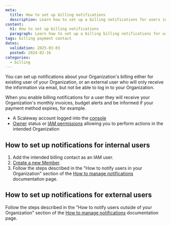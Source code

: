 ```yaml
---
meta:
  title: How to set up billing notifications
  description: Learn how to set up a billing notifications for users in your Organization. They will receive your Organization's monthly invoices, budget alerts and be informed if your payment method expires, for example.
content:
  h1: How to set up billing notifications
  paragraph: Learn how to set up a billing billing notifications for users in your Organization. They will receive your Organization's monthly invoices, budget alerts and be informed if your payment method expires, for example.
tags: billing payment contact
dates:
  validation: 2025-03-03
  posted: 2024-02-16
categories:
  - billing
---
```



You can set up notifications about your Organization's billing either for existing user of your Organization, or an external user who will only receive the information via email, but not be able to log in to your Organization.

When you enable billing notifications for a user they will receive your Organization's monthly invoices, budget alerts and be informed if your payment method expires, for example.

<Requirements />

- A Scaleway account logged into the [console](https://console.scaleway.com)
- [Owner](/iam/concepts/#owner) status or [IAM permissions](/iam/concepts/#permission) allowing you to perform actions in the intended Organization

## How to set up notifications for internal users

1. Add the intended billing contact as an IAM user.
2. [Create a new Member](/iam/how-to/manage-members/#how-to-create-a-member).
3. Follow the steps described in the "How to notify users in your Organization" section of the [How to manage notifications](/account/how-to/manage-notifications/#how-to-notify-users-in-your-organization) documentation page.

## How to set up notifications for external users

Follow the steps described in the "How to notify users outside of your Organization" section of the [How to manage notifications](/account/how-to/manage-notifications/#how-to-notify-users-outside-of-your-organization) documentation page.